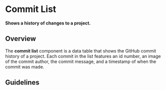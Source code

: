 
<Meta title="Pages/CommitList/Intro" />

# Commit List

**Shows a history of changes to a project.**

## Overview

The **commit list** component is a data table that shows the GitHub commit history of a project. Each commit in the list features an id number, an image of the commit author, the commit message, and a timestamp of when the commit was made.

<Story id="pages-commitlist-component--commit-list" />

## Guidelines
